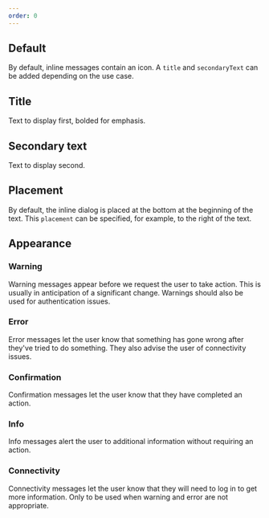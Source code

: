 ```yaml
---
order: 0
---
```



## Default

By default, inline messages contain an icon. A `title` and `secondaryText` can be added depending on the use case.

<Example
  Component={InlineMessageDefault}
  packageName="@atlaskit/inline-message"
/>

## Title

Text to display first, bolded for emphasis.

<Example
  Component={InlineMessageTitle}
  packageName="@atlaskit/inline-message"
/>

## Secondary text

Text to display second.

<Example
  Component={InlineMessageSecondaryText}
  packageName="@atlaskit/inline-message"
/>

## Placement

By default, the inline dialog is placed at the bottom at the beginning of the text. This `placement` can be specified, for example, to the right of the text.

<Example
  Component={InlineMessagePlacement}
  packageName="@atlaskit/inline-message"
/>

## Appearance

### Warning

Warning messages appear before we request the user to take action. This is usually in anticipation of a significant change. Warnings should also be used for authentication issues.

<Example
  Component={InlineMessageWarning}
  packageName="@atlaskit/inline-message"
/>

### Error

Error messages let the user know that something has gone wrong after they've tried to do something. They also advise the user of connectivity issues.

<Example
  Component={InlineMessageError}
  packageName="@atlaskit/inline-message"
/>

### Confirmation

Confirmation messages let the user know that they have completed an action.

<Example
  Component={InlineMessageConfirmation}
  packageName="@atlaskit/inline-message"
/>

### Info

Info messages alert the user to additional information without requiring an action.

<Example Component={InlineMessageInfo} packageName="@atlaskit/inline-message" />

### Connectivity

Connectivity messages let the user know that they will need to log in to get more information. Only to be used when warning and error are not appropriate.

<Example
  Component={InlineMessageConnectivity}
  packageName="@atlaskit/inline-message"
/>
